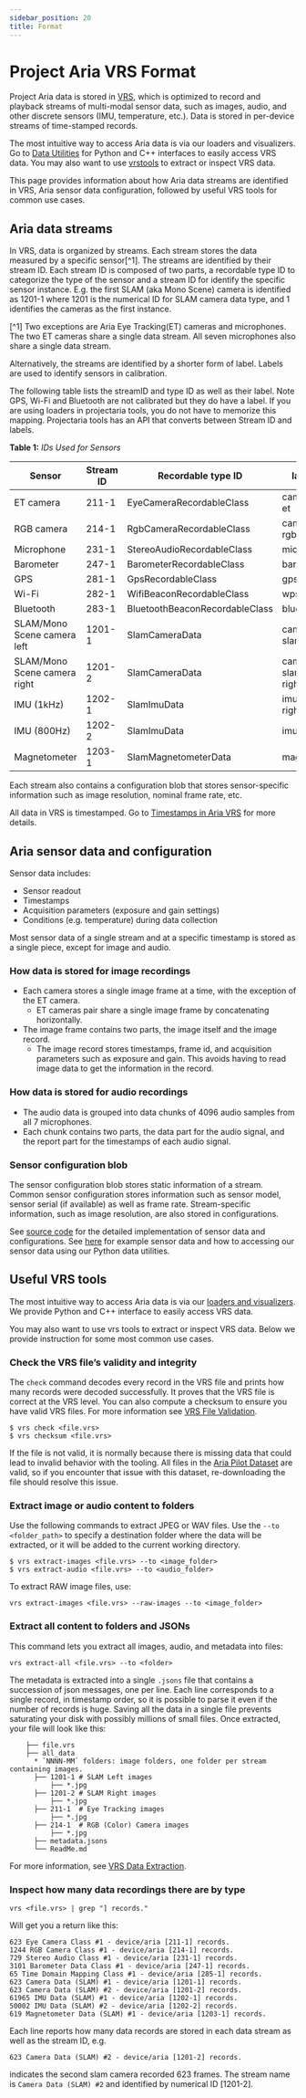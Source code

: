 ```yaml
---
sidebar_position: 20
title: Format
---
```


# Project Aria VRS Format

Project Aria data is stored in [VRS](https://facebookresearch.github.io/vrs/), which is optimized to record and playback streams of multi-modal sensor data, such as images, audio, and other discrete sensors (IMU, temperature, etc.). Data is stored in per-device streams of time-stamped records.

The most intuitive way to access Aria data is via our loaders and visualizers. Go to [Data Utilities](/data_utilities/data_utilities.mdx) for Python and C++ interfaces to easily access VRS data. You may also want to use [vrstools](https://facebookresearch.github.io/vrs/) to extract or inspect VRS data.

This page provides information about how Aria data streams are identified in VRS, Aria sensor data configuration, followed by useful VRS tools for common use cases.

## Aria data streams

In VRS, data is organized by streams. Each stream stores the data measured by a specific sensor[^1]. The streams are identified by their stream ID.  Each stream ID is composed of two parts, a recordable type ID to categorize the type of the sensor and a stream ID for identify the specific sensor instance. E.g. the first SLAM (aka Mono Scene) camera is identified as 1201-1 where 1201 is the numerical ID for SLAM camera data type, and 1 identifies the cameras as the first instance.

[^1] Two exceptions are Aria Eye Tracking(ET) cameras and microphones. The two ET cameras share a single data stream. All seven microphones also share a single data stream.

Alternatively, the streams are identified by a shorter form of label. Labels are used to identify sensors in calibration.

The following table lists the streamID and type ID as well as their label. Note GPS, Wi-Fi and Bluetooth are not calibrated but they do have a label. If you are using loaders in projectaria tools, you do not have to memorize this mapping. Projectaria tools has an API that converts between Stream ID and labels.

**Table 1:** *IDs Used for Sensors*
<table>
<thead>
<tr><th>        <b>Sensor</b>         </th><th>Stream ID  </th><th>Recordable type ID            </th><th>label           </th></tr>
</thead>
<tbody>
<tr><td>ET camera        </td><td>211-1      </td><td>EyeCameraRecordableClass      </td><td>camera-et       </td></tr>
<tr><td>RGB camera       </td><td>214-1      </td><td>RgbCameraRecordableClass      </td><td>camera-rgb      </td></tr>
<tr><td>Microphone       </td><td>231-1      </td><td>StereoAudioRecordableClass    </td><td>mic             </td></tr>
<tr><td>Barometer        </td><td>247-1      </td><td>BarometerRecordableClass      </td><td>baro            </td></tr>
<tr><td>GPS              </td><td>281-1      </td><td>GpsRecordableClass            </td><td>gps             </td></tr>
<tr><td>Wi-Fi            </td><td>282-1      </td><td>WifiBeaconRecordableClass</td><td>wps       </td></tr>
<tr><td>Bluetooth        </td><td>283-1      </td><td>BluetoothBeaconRecordableClass</td><td>bluetooth       </td></tr>
<tr><td>SLAM/Mono Scene camera left </td><td>1201-1     </td><td>SlamCameraData                </td><td>camera-slam-left</td></tr>
<tr><td>SLAM/Mono Scene camera right</td><td>1201-2     </td><td>SlamCameraData                </td><td>camera-slam-right</td></tr>
<tr><td>IMU (1kHz)       </td><td>1202-1     </td><td>SlamImuData                   </td><td>imu-right       </td></tr>
<tr><td>IMU (800Hz)      </td><td>1202-2     </td><td>SlamImuData                   </td><td>imu-left        </td></tr>
<tr><td>Magnetometer     </td><td>1203-1     </td><td>SlamMagnetometerData          </td><td>mag             </td></tr>
</tbody>
</table>

Each stream also contains a configuration blob that stores sensor-specific information such as image resolution, nominal frame rate, etc.

All data in VRS is timestamped. Go to [Timestamps in Aria VRS](/docs/data_formats/aria_vrs/timestamps_in_aria_vrs) for more details.

## Aria sensor data and configuration
Sensor data includes:
* Sensor readout
* Timestamps
* Acquisition parameters (exposure and gain settings)
* Conditions (e.g. temperature) during data collection

Most sensor data of a single stream and at a specific timestamp is stored as a single piece, except for image and audio.

### How data is stored for image recordings
* Each camera stores a single image frame at a time, with the exception of the ET camera.
   * ET cameras pair share a single image frame by concatenating horizontally.
* The image frame contains two parts, the image itself and the image record.
    * The image record stores timestamps, frame id, and acquisition parameters such as exposure and gain. This avoids having to read image data to get the information in the record.

### How data is stored for audio recordings

* The audio data is grouped into data chunks of 4096 audio samples from all 7 microphones.
* Each chunk contains two parts, the data part for the audio signal, and the report part for the timestamps of each audio signal.

### Sensor configuration blob

The sensor configuration blob stores static information of a stream. Common sensor configuration stores information such as sensor model, sensor serial (if available) as well as frame rate.
Stream-specific information, such as image resolution, are also stored in configurations.

See [source code](https://github.com/facebookresearch/projectaria_tools/blob/main/core/data_provider/players) for the detailed implementation of sensor data and configurations. See [here](/docs/data_utilities/advanced_code_snippets/plotting_sensor_data) for example sensor data and how to accessing our sensor data using our Python data utilities.



## Useful VRS tools

The most intuitive way to access Aria data is via our [loaders and visualizers](data_utilities/getting_started.mdx). We provide Python and C++ interface to easily access VRS data.

You may also want to use vrs tools to extract or inspect VRS data. Below we provide instruction for some most common use cases.

### Check the VRS file’s validity and integrity

The `check` command decodes every record in the VRS file and prints how many records were decoded successfully. It proves that the VRS file is correct at the VRS level. You can also compute a checksum to ensure you have valid VRS files. For more information see [VRS File Validation](https://facebookresearch.github.io/vrs/docs/VrsCliTool#file-validation).

```
$ vrs check <file.vrs>
$ vrs checksum <file.vrs>
```

If the file is not valid, it is normally because there is missing data that could lead to invalid behavior with the tooling. All files in the [Aria Pilot Dataset](https://about.facebook.com/realitylabs/projectaria/datasets) are valid, so if you encounter that issue with this dataset, re-downloading the file should resolve this issue.

### Extract image or audio content to folders

Use the following commands to extract JPEG or WAV files. Use the `--to <folder_path>` to specify a destination folder where the data will be extracted, or it will be added to the current working directory.

```
$ vrs extract-images <file.vrs> --to <image_folder>
$ vrs extract-audio <file.vrs> --to <audio_folder>
```

To extract RAW image files, use:

```
vrs extract-images <file.vrs> --raw-images --to <image_folder>
```

### Extract all content to folders and JSONs

This command lets you extract all images, audio, and metadata into files:

```
vrs extract-all <file.vrs> --to <folder>
```

The metadata is extracted into a single `.jsons` file that contains a succession of json messages, one per line. Each line corresponds to a single record, in timestamp order, so it is possible to parse it even if the number of records is huge. Saving all the data in a single file prevents saturating your disk with possibly millions of small files.
Once extracted, your file will look like this:


```
    ├── file.vrs
    ├── all_data
      * `NNNN-MM` folders: image folders, one folder per stream containing images.
      ├── 1201-1 # SLAM Left images
          ├── *.jpg
      ├── 1201-2 # SLAM Right images
          ├── *.jpg
      ├── 211-1  # Eye Tracking images
          ├── *.jpg
      ├── 214-1  # RGB (Color) Camera images
          ├── *.jpg
      ├── metadata.jsons
      └── ReadMe.md
```

For more information, see [VRS Data Extraction](https://facebookresearch.github.io/vrs/docs/VrsCliTool#data-extraction).

### Inspect how many data recordings there are by type

```
vrs <file.vrs> | grep "] records."
```

Will get you a return like this:

```
623 Eye Camera Class #1 - device/aria [211-1] records.
1244 RGB Camera Class #1 - device/aria [214-1] records.
729 Stereo Audio Class #1 - device/aria [231-1] records.
3101 Barometer Data Class #1 - device/aria [247-1] records.
65 Time Domain Mapping Class #1 - device/aria [285-1] records.
623 Camera Data (SLAM) #1 - device/aria [1201-1] records.
623 Camera Data (SLAM) #2 - device/aria [1201-2] records.
61965 IMU Data (SLAM) #1 - device/aria [1202-1] records.
50002 IMU Data (SLAM) #2 - device/aria [1202-2] records.
619 Magnetometer Data (SLAM) #1 - device/aria [1203-1] records.
```

Each line reports how many data records are stored in each data stream as well as the stream ID, e.g.

```
623 Camera Data (SLAM) #2 - device/aria [1201-2] records.
```

indicates the second slam camera recorded 623 frames. The stream name is `Camera Data (SLAM) #2` and identified by numerical ID [1201-2].
